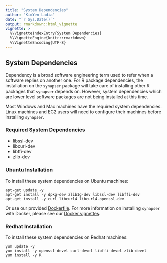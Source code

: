 ```yaml
---
title: "System Dependencies"
author: "KimYen Ladia"
date: "`r Sys.Date()`"
output: rmarkdown::html_vignette
vignette: >
  %\VignetteIndexEntry{System Dependencies}
  %\VignetteEngine{knitr::rmarkdown}
  %\VignetteEncoding{UTF-8}
---
```

## System Dependencies

Dependency is a broad software engineering term used to refer when a software replies on another one. For R package dependencies, the installation on the `synapser` package will take care of installing other R packages that `synapser` depends on. However, system dependencies which are lower level software packages are not being installed at this time.

Most Windows and Mac machines have the required system dependencies. Linux machines and EC2 users will need to configure their machines before installing `synapser`.

### Required System Dependencies

* libssl-dev
* libcurl-dev
* libffi-dev
* zlib-dev

### Ubuntu Installation

To install these system dependencies on Ubuntu machines:
```
apt-get update -y
apt-get install -y dpkg-dev zlib1g-dev libssl-dev libffi-dev
apt-get install -y curl libcurl4 libcurl4-openssl-dev
```

Or use our provided [Dockerfile](https://github.com/Sage-Bionetworks/synapser/blob/master/Dockerfile).
For more information on installing `synapser` with Docker, please see our [Docker vignettes](docker.html).

### Redhat Installation

To install these system dependencies on Redhat machines:
```
yum update -y
yum install -y openssl-devel curl-devel libffi-devel zlib-devel
yum install -y R
```
